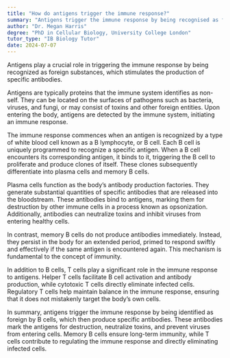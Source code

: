 ```yaml
---
title: "How do antigens trigger the immune response?"
summary: "Antigens trigger the immune response by being recognised as foreign substances, which stimulates the production of specific antibodies."
author: "Dr. Megan Harris"
degree: "PhD in Cellular Biology, University College London"
tutor_type: "IB Biology Tutor"
date: 2024-07-07
---
```


Antigens play a crucial role in triggering the immune response by being recognized as foreign substances, which stimulates the production of specific antibodies.

Antigens are typically proteins that the immune system identifies as non-self. They can be located on the surfaces of pathogens such as bacteria, viruses, and fungi, or may consist of toxins and other foreign entities. Upon entering the body, antigens are detected by the immune system, initiating an immune response.

The immune response commences when an antigen is recognized by a type of white blood cell known as a B lymphocyte, or B cell. Each B cell is uniquely programmed to recognize a specific antigen. When a B cell encounters its corresponding antigen, it binds to it, triggering the B cell to proliferate and produce clones of itself. These clones subsequently differentiate into plasma cells and memory B cells.

Plasma cells function as the body’s antibody production factories. They generate substantial quantities of specific antibodies that are released into the bloodstream. These antibodies bind to antigens, marking them for destruction by other immune cells in a process known as opsonization. Additionally, antibodies can neutralize toxins and inhibit viruses from entering healthy cells.

In contrast, memory B cells do not produce antibodies immediately. Instead, they persist in the body for an extended period, primed to respond swiftly and effectively if the same antigen is encountered again. This mechanism is fundamental to the concept of immunity.

In addition to B cells, T cells play a significant role in the immune response to antigens. Helper T cells facilitate B cell activation and antibody production, while cytotoxic T cells directly eliminate infected cells. Regulatory T cells help maintain balance in the immune response, ensuring that it does not mistakenly target the body’s own cells.

In summary, antigens trigger the immune response by being identified as foreign by B cells, which then produce specific antibodies. These antibodies mark the antigens for destruction, neutralize toxins, and prevent viruses from entering cells. Memory B cells ensure long-term immunity, while T cells contribute to regulating the immune response and directly eliminating infected cells.
    